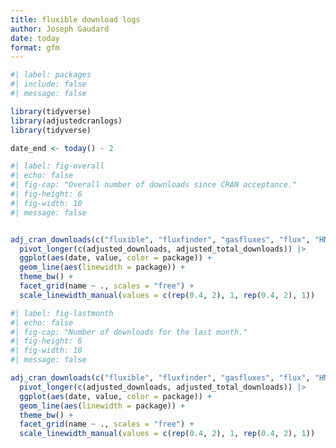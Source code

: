 ```yaml
---
title: fluxible download logs
author: Joseph Gaudard
date: today
format: gfm
---
```


```r
#| label: packages
#| include: false
#| message: false

library(tidyverse)
library(adjustedcranlogs)
library(tidyverse)

date_end <- today() - 2
```

```r
#| label: fig-overall
#| echo: false
#| fig-cap: "Overall number of downloads since CRAN acceptance."
#| fig-height: 6
#| fig-width: 10
#| message: false


adj_cran_downloads(c("fluxible", "fluxfinder", "gasfluxes", "flux", "HMR", "licoread"), from = "2024-08-27", to = date_end) |>
  pivot_longer(c(adjusted_downloads, adjusted_total_downloads)) |>
  ggplot(aes(date, value, color = package)) +
  geom_line(aes(linewidth = package)) +
  theme_bw() +
  facet_grid(name ~ ., scales = "free") +
  scale_linewidth_manual(values = c(rep(0.4, 2), 1, rep(0.4, 2), 1))

```

```r
#| label: fig-lastmonth
#| echo: false
#| fig-cap: "Number of downloads for the last month."
#| fig-height: 6
#| fig-width: 10
#| message: false

adj_cran_downloads(c("fluxible", "fluxfinder", "gasfluxes", "flux", "HMR", "licoread"), "last-month") |>
  pivot_longer(c(adjusted_downloads, adjusted_total_downloads)) |>
  ggplot(aes(date, value, color = package)) +
  geom_line(aes(linewidth = package)) +
  theme_bw() +
  facet_grid(name ~ ., scales = "free") +
  scale_linewidth_manual(values = c(rep(0.4, 2), 1, rep(0.4, 2), 1))

```